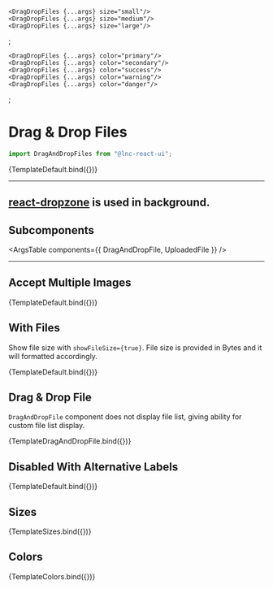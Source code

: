 
<Meta title="Inputs/Drag & Drop Files" component={DragDropFiles} />



    <DragDropFiles {...args} size="small"/>
    <DragDropFiles {...args} size="medium"/>
    <DragDropFiles {...args} size="large"/>
</div>;


    <DragDropFiles {...args} color="primary"/>
    <DragDropFiles {...args} color="secondary"/>
    <DragDropFiles {...args} color="success"/>
    <DragDropFiles {...args} color="warning"/>
    <DragDropFiles {...args} color="danger"/>
</div>;


# Drag & Drop Files
```jsx
import DragAndDropFiles from "@lnc-react-ui";
```

<Canvas withSource="open">
  <Story name="Default">{TemplateDefault.bind({})}</Story>
</Canvas>

<ArgsTable story="Default" />

---

## [react-dropzone](https://react-dropzone.js.org/) is used in background.


## Subcomponents

<ArgsTable components={{ DragAndDropFile, UploadedFile }} />

---

## Accept Multiple Images

<Canvas withSource="open">
  <Story
    name="Accept Images"
    args={{
      multiple: true,
      accept: { "image/jpeg": [], "image/jpg": [], "image/png": [".png"] },
    }}
  >
    {TemplateDefault.bind({})}
  </Story>
</Canvas>

## With Files
  Show file size with `showFileSize={true}`. File size is provided in Bytes and it will formatted accordingly. 

<Canvas withSource="open">
  <Story
    name="With Files"
    args={{
      showFileSize: true,
      files: [
        { name: "File 1", size: 20000000 },
        { name: "File 2", size: 1500 },
      ],
    }}
  >
    {TemplateDefault.bind({})}
  </Story>
</Canvas>

## Drag & Drop File

`DragAndDropFile` component does not display file list, giving ability for custom file list display.

<Canvas withSource="open">
  <Story name="Drag and Drop File">{TemplateDragAndDropFile.bind({})}</Story>
</Canvas>

<ArgsTable story="Drag and Drop File" />

## Disabled With Alternative Labels

<Canvas>
  <Story
    name="Disabled With Alternative Labels"
    args={{
      disabled: true,
      selectFileText: "FILE",
      dndFileText: "This is the place where you should drag and drop your file",
    }}
  >
    {TemplateDefault.bind({})}
  </Story>
</Canvas>

## Sizes

<Canvas>
  <Story
    name="Sizes"
  >
    {TemplateSizes.bind({})}
  </Story>
</Canvas>

## Colors

<Canvas>
  <Story
    name="Colors"
  >
    {TemplateColors.bind({})}
  </Story>
</Canvas>